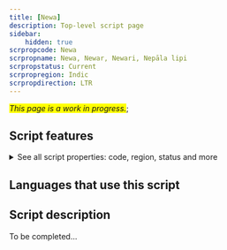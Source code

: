 ```yaml
---
title: [Newa]
description: Top-level script page
sidebar:
    hidden: true
scrpropcode: Newa
scrpropname: Newa, Newar, Newari, Nepāla lipi
scrpropstatus: Current
scrpropregion: Indic
scrpropdirection: LTR
---
```


<span style='background-color:yellow'>_This page is a work in progress._</span>;


## Script features

<details>
<summary> See all script properties: code, region, status and more</summary>
<ScriptInfo />
</details>

## Languages that use this script

<WsList script='Newa' wsMax='5' />

## Script description

To be completed...


